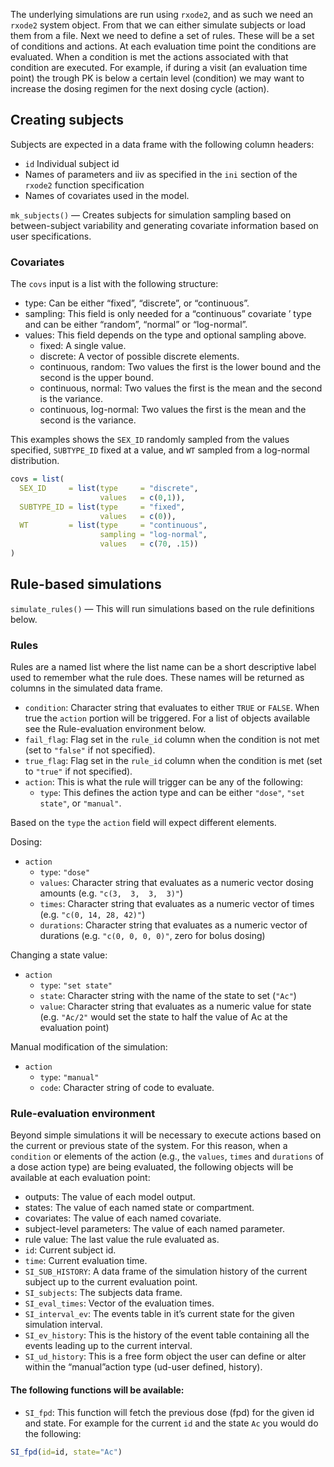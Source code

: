 
The underlying simulations are run using `rxode2`, and as such we need an
`rxode2` system object. From that we can either simulate subjects or load them
from a file. Next we need to define a set of rules. These will be a set of
conditions and actions. At each evaluation time point the conditions are
evaluated.  When a condition is met the actions associated with that condition
are executed.  For example, if during a visit (an evaluation time point) the
trough PK is below a certain level (condition) we may want to increase the
dosing regimen for the next dosing cycle (action).

## Creating subjects

Subjects are expected in a data frame with the following column headers:

* `id` Individual subject id
* Names of parameters and iiv as specified in the `ini` section of the
  `rxode2` function specification
* Names of covariates used in the model.

`mk_subjects()` --- Creates subjects for simulation sampling based on
between-subject variability and generating covariate information based on user
specifications. 

### Covariates

The `covs` input is a list with the following structure:

* type: Can be either "fixed", "discrete", or "continuous".
* sampling: This field is only needed for a "continuous" covariate ' type and can be either "random", "normal" or "log-normal".
* values: This field depends on the type and optional sampling above.
  * fixed: A single value.
  * discrete: A vector of possible discrete elements.
  * continuous, random: Two values the first is the lower bound and the second is the upper bound.
  * continuous, normal: Two values the first is the mean and the second is the variance.
  * continuous, log-normal: Two values the first is the mean and the second is the variance.
  
This examples shows the `SEX_ID` randomly sampled from the values specified,
`SUBTYPE_ID` fixed at a value, and `WT` sampled from a log-normal
distribution.

```r
covs = list(
  SEX_ID     = list(type     = "discrete", 
                    values   = c(0,1)),
  SUBTYPE_ID = list(type     = "fixed",
                    values   = c(0)),
  WT         = list(type     = "continuous",
                    sampling = "log-normal",
                    values   = c(70, .15))
)
```

## Rule-based simulations

`simulate_rules()` --- This will run simulations based on the rule definitions
below. 

### Rules

Rules are a named list where the list name can be a short descriptive label
used to remember what the rule does. These names will be returned as columns
in the simulated data frame.

 * `condition`: Character string that evaluates to either `TRUE` or `FALSE`. When true the `action` portion will be triggered. For a list of objects available see the Rule-evaluation environment below.
 * `fail_flag`: Flag set in the `rule_id` column when the condition is not met (set to `"false"` if not specified).
 * `true_flag`: Flag set in the `rule_id` column when the condition is met (set to `"true"` if not specified).
 * `action`: This is what the rule will trigger can be any of the following: 
   * `type`:  This defines the action type and can be either `"dose"`,  `"set state"`, or `"manual"`.

Based on the `type` the `action` field will expect different elements. 

Dosing:

* `action`
  * `type`:  `"dose"`
  * `values`:     Character string that evaluates as a numeric vector  dosing amounts (e.g. `"c(3,  3,  3,  3)"`)
  * `times`:      Character string that evaluates as a numeric vector of times (e.g. `"c(0, 14, 28, 42)"`)
  * `durations`:  Character string that evaluates as a numeric vector of durations  (e.g. `"c(0, 0, 0, 0)"`, zero for bolus dosing)

Changing a state value:

* `action`
  * `type`:  `"set state"`
  * `state`:     Character string with the name of the state to set (`"Ac"`)
  * `value`:     Character string that evaluates as a numeric value for state (e.g. `"Ac/2"` would set the state to half the value of Ac at the evaluation point)

Manual modification of the simulation:

* `action`
  * `type`:  `"manual"`
  * `code`:  Character string of code to evaluate.

### Rule-evaluation environment

Beyond simple simulations it will be necessary to execute actions based on the
current or previous state of the system. For this reason,  when a `condition`
or elements of the action (e.g., the `values`, `times` and `durations` of a
dose action type) are being evaluated, the following objects will be available
at each evaluation point:

* outputs:    The value of each model output. 
* states:     The value of each named state or compartment.
* covariates: The value of each named covariate.
* subject-level parameters: The value of each named parameter.
* rule value: The last value the rule evaluated as.
* `id`: Current subject id.
* `time`: Current evaluation time. 
* `SI_SUB_HISTORY`: A data frame of the simulation history of the current subject up to the current evaluation point.
* `SI_subjects`: The subjects data frame.
* `SI_eval_times`: Vector of the evaluation times.
* `SI_interval_ev`: The events table in it's current state for the given simulation interval.
* `SI_ev_history`: This is the history of the event table containing all
  the events leading up to the current interval.
* `SI_ud_history`: This is a free form object the user can define or alter within
  the "manual"action type (ud-user defined, history). 

####  The following functions will be available:

* `SI_fpd`: This function will fetch the previous dose (fpd) for the given id
  and state. For example for the current `id` and the state `Ac` you would do
  the following:

```r
SI_fpd(id=id, state="Ac")
```
